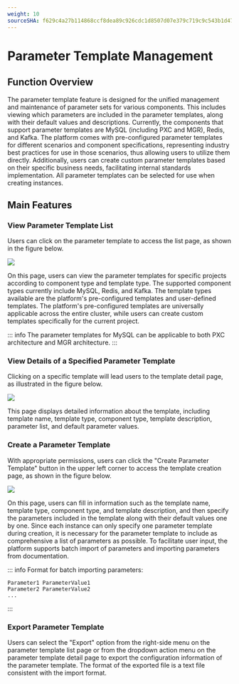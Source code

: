 ```yaml
---
weight: 10
sourceSHA: f629c4a27b114868ccf8dea89c926cdc1d8507d07e379c719c9c543b1d47c86d
---
```


# Parameter Template Management

## Function Overview

The parameter template feature is designed for the unified management and maintenance of parameter sets for various components. This includes viewing which parameters are included in the parameter templates, along with their default values and descriptions. Currently, the components that support parameter templates are MySQL (including PXC and MGR), Redis, and Kafka. The platform comes with pre-configured parameter templates for different scenarios and component specifications, representing industry best practices for use in those scenarios, thus allowing users to utilize them directly. Additionally, users can create custom parameter templates based on their specific business needs, facilitating internal standards implementation. All parameter templates can be selected for use when creating instances.

## Main Features

### View Parameter Template List

Users can click on the parameter template to access the list page, as shown in the figure below.

![](./assets/param-template-list.png)

On this page, users can view the parameter templates for specific projects according to component type and template type. The supported component types currently include MySQL, Redis, and Kafka. The template types available are the platform's pre-configured templates and user-defined templates. The platform's pre-configured templates are universally applicable across the entire cluster, while users can create custom templates specifically for the current project.

::: info
The parameter templates for MySQL can be applicable to both PXC architecture and MGR architecture.
:::

### View Details of a Specified Parameter Template

Clicking on a specific template will lead users to the template detail page, as illustrated in the figure below.

![](./assets/param-template-detail.png)

This page displays detailed information about the template, including template name, template type, component type, template description, parameter list, and default parameter values.

### Create a Parameter Template

With appropriate permissions, users can click the "Create Parameter Template" button in the upper left corner to access the template creation page, as shown in the figure below.

![](./assets/create-param-template.png)

On this page, users can fill in information such as the template name, template type, component type, and template description, and then specify the parameters included in the template along with their default values one by one. Since each instance can only specify one parameter template during creation, it is necessary for the parameter template to include as comprehensive a list of parameters as possible. To facilitate user input, the platform supports batch import of parameters and importing parameters from documentation.

::: info
Format for batch importing parameters:

```
Parameter1 ParameterValue1
Parameter2 ParameterValue2
...
```

:::

### Export Parameter Template

Users can select the "Export" option from the right-side menu on the parameter template list page or from the dropdown action menu on the parameter template detail page to export the configuration information of the parameter template. The format of the exported file is a text file consistent with the import format.
